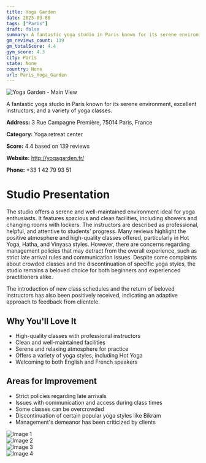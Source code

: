 ```yaml
---
title: Yoga Garden
date: 2025-03-08
tags: ["Paris"]  
draft: false
summary: A fantastic yoga studio in Paris known for its serene environment, excellent instructors, and a variety of yoga classes.
gm_reviews_count: 139
gm_totalScore: 4.4
gym_score: 4.3
city: Paris
state: None
country: None
url: Paris_Yoga_Garden
---
```


<div className="aspect-[16/9] relative my-8">
  <img 
    src="https://lh5.googleusercontent.com/p/AF1QipPl9ZXV3tJvSJ4WiTUhxWYyIS_zm439J1S0zW8_=w1920-h1080-k-no"
    alt="Yoga Garden - Main View"
    className="object-cover absolute inset-0 w-full h-full rounded-lg"
  />
</div>

A fantastic yoga studio in Paris known for its serene environment, excellent instructors, and a variety of yoga classes.

**Address:** 3 Rue Campagne Première, 75014 Paris, France

**Category:** Yoga retreat center

**Score:** 4.4 based on 139 reviews

**Website:** http://yogagarden.fr/

**Phone:** +33 1 42 79 93 51

# Studio Presentation

The studio offers a serene and well-maintained environment ideal for yoga enthusiasts. It features spacious and clean facilities, including showers and changing rooms with lockers. The instructors are described as professional, helpful, and attentive to students' progress. Many reviews highlight the positive atmosphere and high-quality classes offered, particularly in Hot Yoga, Hatha, and Vinyasa styles. However, there are concerns regarding management policies that may detract from the overall experience, such as strict late arrival rules and communication issues. Despite some complaints about crowded classes and the discontinuation of specific yoga styles, the studio remains a beloved choice for both beginners and experienced practitioners alike.

The introduction of new class schedules and the return of beloved instructors has also been positively received, indicating an adaptive approach to feedback from clientele.

## Why You'll Love It

- High-quality classes with professional instructors
- Clean and well-maintained facilities
- Serene and relaxing atmosphere for practice
- Offers a variety of yoga styles, including Hot Yoga
- Welcoming to both English and French speakers

## Areas for Improvement

- Strict policies regarding late arrivals
- Issues with communication and access during class times
- Some classes can be overcrowded
- Discontinuation of certain popular yoga styles like Bikram
- Management's demeanor has been criticized by clients

<div className="grid grid-cols-1 xl:grid-cols-2 gap-4 my-8">
<div className="aspect-[4/3] relative"><img src="https://lh5.googleusercontent.com/p/AF1QipMRTVWoiZynkTsCYloSV2O8y9SZZDmGeqEO-j4b=w1920-h1080-k-no" alt="Image 1" className="object-cover absolute inset-0 w-full h-full rounded-lg" /></div>
<div className="aspect-[4/3] relative"><img src="https://lh5.googleusercontent.com/p/AF1QipPopBsWNDE20szk34vrJg3cKfjpik213ydZgF3y=w1920-h1080-k-no" alt="Image 2" className="object-cover absolute inset-0 w-full h-full rounded-lg" /></div>
<div className="aspect-[4/3] relative"><img src="https://lh5.googleusercontent.com/p/AF1QipP7iJueQJN8vZ6JBfXD9DUb_7vMlaL07-dRlLH7=w1920-h1080-k-no" alt="Image 3" className="object-cover absolute inset-0 w-full h-full rounded-lg" /></div>
<div className="aspect-[4/3] relative"><img src="https://lh5.googleusercontent.com/p/AF1QipPkKJT6d60_5XMmYvsjJodxMId_mOiVAC_owupX=w1920-h1080-k-no" alt="Image 4" className="object-cover absolute inset-0 w-full h-full rounded-lg" /></div>
</div>